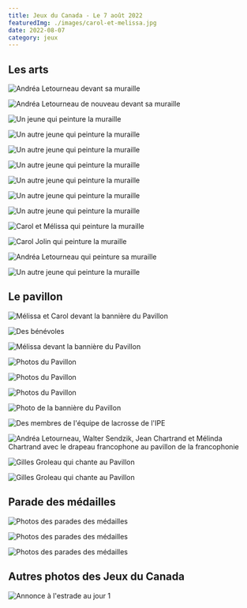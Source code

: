 ```yaml
---
title: Jeux du Canada - Le 7 août 2022
featuredImg: ./images/carol-et-melissa.jpg
date: 2022-08-07
category: jeux
---
```

<h2 className="pt-5">Les arts</h2>
<div className="row">
<div className="col-md-4 my-3">

![Andréa Letourneau devant sa muraille](./images/andrea.jpg)
</div>
<div className="col-md-4 my-3">

![Andréa Letourneau de nouveau devant sa muraille](./images/andrea-4.jpg)
</div>
<div className="col-md-4 my-3">

![Un jeune qui peinture la muraille](./images/arts.jpg)
</div>


<div className="col-md-4 my-3">

![Un autre jeune qui peinture la muraille](./images/arts-1.jpg)
</div>
<div className="col-md-4 my-3">

![Un autre jeune qui peinture la muraille](./images/arts-2.jpg)
</div>
<div className="col-md-4 my-3">

![Un autre jeune qui peinture la muraille](./images/arts-4.jpg)
</div>

<div className="col-md-4 my-3">

![Un autre jeune qui peinture la muraille](./images/arts-5.jpg)
</div>
<div className="col-md-4 my-3">

![Un autre jeune qui peinture la muraille](./images/arts-6.jpg)
</div>
<div className="col-md-4 my-3">

![Un autre jeune qui peinture la muraille](./images/arts-7.jpg)
</div>
<div className="col-md-4 my-3">

![Carol et Mélissa qui peinture la muraille](./images/carol-et-melissa.jpg)
</div>
<div className="col-md-4 my-3">

![Carol Jolin qui peinture la muraille](./images/carol-jolin.jpg)
</div>
<div className="col-md-4 my-3">

![Andréa Letourneau qui peinture sa muraille](./images/andrea-2.jpg)
</div>
<div className="col-md-4 my-3">

![Un autre jeune qui peinture la muraille](./images/arts-3.jpg)
</div>
</div>

<h2 className="pt-5">Le pavillon</h2>
<div className="row">
<div className="col-md-4 my-3">

![Mélissa et Carol devant la bannière du Pavillon](./images/assemblee-francophonie.jpg)
</div>
<div className="col-md-4 my-3">

![Des bénévoles](./images/benevoles.jpg)
</div>
<div className="col-md-4 my-3">

![Mélissa devant la bannière du Pavillon](./images/melissa.jpg)
</div>

<div className="col-md-4 my-3">

![Photos du Pavillon](./images/pavillon.jpg)
</div>
<div className="col-md-4 my-3">

![Photos du Pavillon](./images/pavillon-2.jpg)
</div>
<div className="col-md-4 my-3">

![Photos du Pavillon](./images/pavillon-3.jpg)
</div>
<div className="col-md-4 my-3">

![Photo de la bannière du Pavillon](./images/pavillon-4.jpg)
</div>
<div className="col-md-4 my-3">

![Des membres de l'équipe de lacrosse de l'IPE](./images/pei-lacrosse.jpg)
</div>
<div className="col-md-4 my-3">

![Andréa Letourneau, Walter Sendzik, Jean Chartrand et Mélinda Chartrand avec le drapeau francophone au pavillon de la francophonie](./images/walter-sendzik.jpg)
</div>
<div className="col-md-4 my-3">

![Gilles Groleau qui chante au Pavillon](./images/gilles-groleau.jpg)
</div>
<div className="col-md-4 my-3">

![Gilles Groleau qui chante au Pavillon](./images/gilles-groleau-2.jpg)
</div>
</div>

<h2 className="pt-5">Parade des médailles</h2>
<div className="row">
<div className="col-md-4 my-3">

![Photos des parades des médailles](./images/parade-des-medailles-1.jpg)
</div>
<div className="col-md-4 my-3">

![Photos des parades des médailles](./images/parade-des-medailles-2.jpg)
</div>
<div className="col-md-4 my-3">

![Photos des parades des médailles](./images/parade-des-medailles-3.jpg)
</div>
</div>

<h2 className="pt-5">Autres photos des Jeux du Canada</h2>
<div className="row">
<div className="col-md-4 my-3">

![Annonce à l'estrade au jour 1](./images/estrade-jour-1.jpg)
</div>
</div>